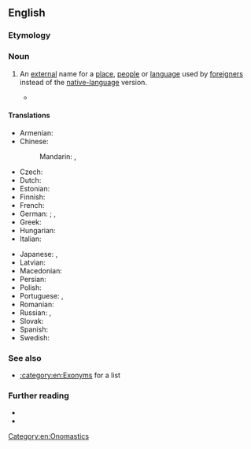 {{also|Exonym}}
==English==

===Etymology===
{{confix|en|exo|gloss1=outside|onym|gloss2=name}}

===Noun===
{{examples|* ''Moscow'' in English for the city called ''Moskva'' in Russian
* ''Charles'' in English for historical people called ''Karl'' or ''Carl'' in their Germanic languages}}
{{en-noun}}

# An [[external]] name for a [[place]], [[people]] or [[language]] used by [[foreigner]]s instead of the [[native language|native-language]] version.
#: {{syn|en|xenonym}}
#: {{ant|en|endonym|autonym}}
#* {{quote-web
|en
|date=2019-01-04
|author=Sarah Zhang
|title=Why Mandarin Doesn’t Come From Chinese
|work=The Atlantic
|url=https://www.theatlantic.com/science/archive/2019/01/where-does-mandarin-come/579073/
|passage=“Mandarin” is what linguists call an '''exonym''', an external name for a place, people, or language. And '''exonyms''' often tell of a history of how cultures met, fought, and interacted.}}

====Translations====
{{trans-top|name used by foreigners}}
* Armenian: {{t|hy|էկզոնիմ}}
* Chinese:
*: Mandarin: {{t|cmn|外來地名|sc=Hani}}, {{t|cmn|外来地名|tr=wàilái dìmíng|sc=Hani}}
* Czech: {{t+|cs|exonymum|n}}
* Dutch: {{t+|nl|exoniem|n}}
* Estonian: {{t|et|eksonüüm}}
* Finnish: {{t+|fi|eksonyymi}}
* French: {{t+|fr|exonyme|m}}
* German: {{t+|de|Fremdbezeichnung}}; {{q|specialist also}} {{t+|de|Exonym}}, {{t|de|Exonymon|n}}
* Greek: {{t+|el|εξώνυμο|n|sc=Grek}}
* Hungarian: {{t|hu|exonima}}
* Italian: {{t+|it|esonimo|m}}
{{trans-mid}}
* Japanese: {{t|ja|外名|tr=がいめい, gaimei}}, {{t|ja|エクソニム|tr=ekusonimu}}
* Latvian: {{t|lv|eksonīms|m}}
* Macedonian: {{t|mk|егзони́м|m}}
* Persian: {{t|fa|نام خارجی|tr=nâm-e xâreji}}
* Polish: {{t+|pl|egzonim|m-in}}
* Portuguese: {{t+|pt|exônimo|m}} {{q|Brasil}}, {{q|Portugal}} {{t+|pt|exónimo|m}}
* Romanian: {{t|ro|exonim|n}}
* Russian: {{t+|ru|экзо́ним|m}}, {{t|ru|иноназва́ние|n}}
* Slovak: {{t|sk|exonymum|n}}
* Spanish: {{t+|es|exónimo|m}}
* Swedish: {{t+|sv|exonym|c}}
{{trans-bottom}}

===See also===
* [[:category:en:Exonyms]] for a list

===Further reading===
* {{pedia|lang=en}}
* {{R:OneLook}}

[[Category:en:Onomastics]]
